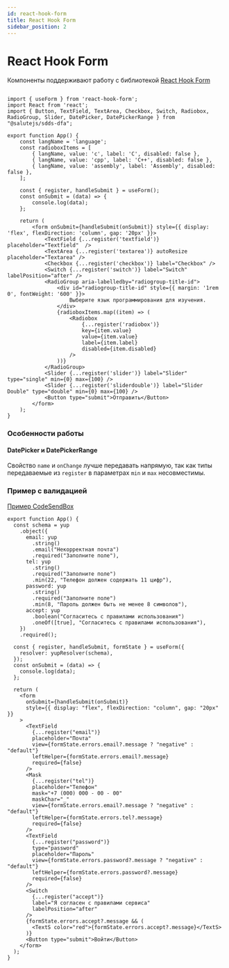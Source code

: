 ```yaml
---
id: react-hook-form
title: React Hook Form
sidebar_position: 2
---
```


# React Hook Form

Компоненты поддерживают работу с библиотекой [React Hook Form](https://react-hook-form.com/)

```tsx live

import { useForm } from 'react-hook-form';
import React from 'react';
import { Button, TextField, TextArea, Checkbox, Switch, Radiobox, RadioGroup, Slider, DatePicker, DatePickerRange } from "@salutejs/sdds-dfa";

export function App() {
    const langName = 'language';
    const radioboxItems = [
        { langName, value: 'c', label: 'C', disabled: false },
        { langName, value: 'cpp', label: 'C++', disabled: false },
        { langName, value: 'assembly', label: 'Assembly', disabled: false },
    ];

    const { register, handleSubmit } = useForm();
    const onSubmit = (data) => {
        console.log(data);
    };

    return (
        <form onSubmit={handleSubmit(onSubmit)} style={{ display: 'flex', flexDirection: 'column', gap: '20px' }}>
            <TextField {...register('textfield')} placeholder="Textfield"  />
            <TextArea {...register('textarea')} autoResize placeholder="Textarea" />
            <Checkbox {...register('checkbox')} label="Checkbox" />
            <Switch {...register('switch')} label="Switch" labelPosition="after" />
            <RadioGroup aria-labelledby="radiogroup-title-id">
                <div id="radiogroup-title-id" style={{ margin: '1rem 0', fontWeight: '600' }}>
                    Выберите язык программирования для изучения.
                </div>
                {radioboxItems.map((item) => (
                    <Radiobox
                        {...register('radiobox')}
                        key={item.value}
                        value={item.value}
                        label={item.label}
                        disabled={item.disabled}
                    />
                ))}
            </RadioGroup>
            <Slider {...register('slider')} label="Slider" type="single" min={0} max={100} />
            <Slider {...register('sliderdouble')} label="Slider Double" type="double" min={0} max={100} />
            <Button type="submit">Отправить</Button>
        </form>
    );
}

```

### Особенности работы 

#### DatePicker и DatePickerRange

Свойство `name` и `onChange` лучше передавать напрямую, так как типы передаваемые из `register` в параметрах `min` и `max` несовместимы.

### Пример с валидацией

[Пример CodeSendBox](https://codesandbox.io/p/sandbox/sdds-form-validation-9ls9rd)

```
export function App() {
  const schema = yup
    .object({
      email: yup
        .string()
        .email("Некорректная почта")
        .required("Заполните поле"),
      tel: yup
        .string()
        .required("Заполните поле")
        .min(22, "Телефон должен содержать 11 цифр"),
      password: yup
        .string()
        .required("Заполните поле")
        .min(8, "Пароль должен быть не менее 8 символов"),
      accept: yup
        .boolean("Согласитесь с правилами использования")
        .oneOf([true], "Согласитесь с правилами использования"),
    })
    .required();

  const { register, handleSubmit, formState } = useForm({
    resolver: yupResolver(schema),
  });
  const onSubmit = (data) => {
    console.log(data);
  };

  return (
    <form
      onSubmit={handleSubmit(onSubmit)}
      style={{ display: "flex", flexDirection: "column", gap: "20px" }}
    >
      <TextField
        {...register("email")}
        placeholder="Почта"
        view={formState.errors.email?.message ? "negative" : "default"}
        leftHelper={formState.errors.email?.message}
        required={false}
      />
      <Mask
        {...register("tel")}
        placeholder="Телефон"
        mask="+7 (000) 000 - 00 - 00"
        maskChar="_"
        view={formState.errors.email?.message ? "negative" : "default"}
        leftHelper={formState.errors.tel?.message}
        required={false}
      />
      <TextField
        {...register("password")}
        type="password"
        placeholder="Пароль"
        view={formState.errors.password?.message ? "negative" : "default"}
        leftHelper={formState.errors.password?.message}
        required={false}
      />
      <Switch
        {...register("accept")}
        label="Я согласен с правилами сервиса"
        labelPosition="after"
      />
      {formState.errors.accept?.message && (
        <TextS color="red">{formState.errors.accept?.message}</TextS>
      )}
      <Button type="submit">Войти</Button>
    </form>
  );
}
```
